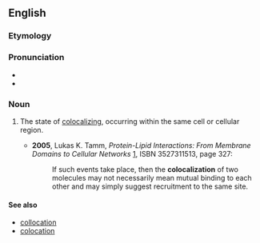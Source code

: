 ==English==
{{wikipedia}}

===Etymology===
{{suffix|colocalize|ation}}

===Pronunciation===

*{{IPA|kɔˌloʊkəlɪˈzeɪʃən}}
*{{rhymes|eɪʃən}}

===Noun===
{{en-noun}}

# {{context|cytology|lang=en}} The state of [[colocalize|colocalizing]], occurring within the same cell or cellular region.
#* '''2005''', Lukas K. Tamm, ''Protein-Lipid Interactions: From Membrane Domains to Cellular Networks'' [http://books.google.com/books?id=og5QM8Jc-LUC], ISBN 3527311513, page 327:
#*:If such events take place, then the '''colocalization''' of two molecules may not necessarily mean mutual binding to each other and may simply suggest recruitment to the same site.

====See also====
*[[collocation]]
*[[colocation]]